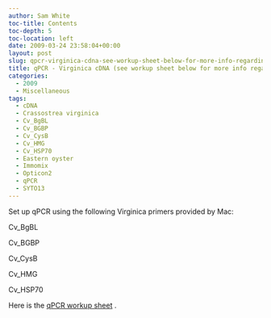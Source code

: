 ```yaml
---
author: Sam White
toc-title: Contents
toc-depth: 5
toc-location: left
date: 2009-03-24 23:58:04+00:00
layout: post
slug: qpcr-virginica-cdna-see-workup-sheet-below-for-more-info-regarding-cdna
title: qPCR - Virginica cDNA (see workup sheet below for more info regarding cDNA)
categories:
  - 2009
  - Miscellaneous
tags:
  - cDNA
  - Crassostrea virginica
  - Cv_BgBL
  - Cv_BGBP
  - Cv_CysB
  - Cv_HMG
  - Cv_HSP70
  - Eastern oyster
  - Immomix
  - Opticon2
  - qPCR
  - SYTO13
---
```


Set up qPCR using the following Virginica primers provided by Mac:

Cv_BgBL

Cv_BGBP

Cv_CysB

Cv_HMG

Cv_HSP70

Here is the [qPCR workup sheet](https://eagle.fish.washington.edu/Arabidopsis/Notebook%20Workup%20Files/20090324-01.jpg) .
